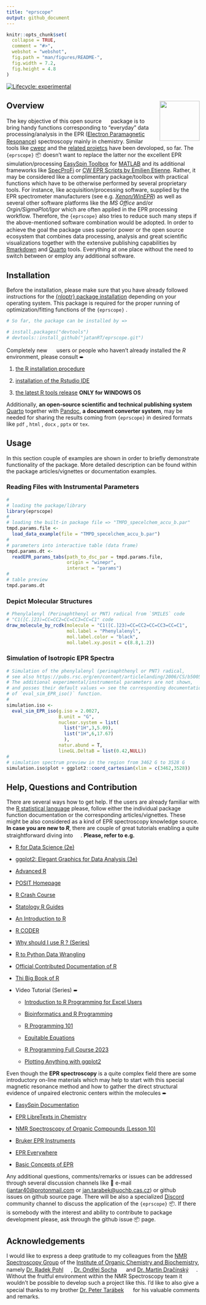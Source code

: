 ```yaml
---
title: "eprscope"
output: github_document
---
```


<!-- README.md is generated from README.Rmd. Please edit that file -->

```r
knitr::opts_chunk$set(
  collapse = TRUE,
  comment = "#>",
  webshot = "webshot",
  fig.path = "man/figures/README-",
  fig.width = 7.2,
  fig.height = 4.8
)
```

<!-- badges: start -->

[![Lifecycle: experimental](https://img.shields.io/badge/lifecycle-experimental-orange.svg)](https://lifecycle.r-lib.org/articles/stages.html#experimental)

<!-- badges: end -->

## Overview <img src="man/figures/logo_new.png" align="right" height="104"/>

The key objective of this open source ![](https://www.r-project.org/Rlogo.png){width="16" height="16"} package is to bring handy functions corresponding to "everyday" data processing/analysis in the EPR ([Electron Paramagnetic Resonance](https://chem.libretexts.org/Bookshelves/Physical_and_Theoretical_Chemistry_Textbook_Maps/Electron_Paramagnetic_Resonance_(Jenschke))) spectroscopy mainly in chemistry. Similar ![](https://s3.dualstack.us-east-2.amazonaws.com/pythondotorg-assets/media/community/logos/python-logo-only.png){width="16" height="16"} tools like [cwepr](https://www.cwepr.de/index) and the [related projetcs](https://docs.cwepr.de/v0.5/) have been devoloped, so far. The `{eprscope}` 📦 doesn't want to replace the latter nor the excellent EPR simulation/processing [EasySpin Toolbox](https://www.easyspin.org/) for [MATLAB](https://www.mathworks.com/products/matlab.html) and its additional frameworks like [SpecProFi](https://www.radicals.uni-freiburg.de/de/software) or [CW EPR Scripts by Emilien Etienne](https://bip.cnrs.fr/epr-facility/software-and-scripts/). Rather, it may be considered like a complimentary package/toolbox with practical functions which have to be otherwise performed by several proprietary tools. For instance, like acquisition/processing software, supplied by the EPR spectrometer manufacturers (see e.g. [*Xenon/WinEPR*](https://www.bruker.com/en/products-and-solutions/mr/epr-instruments/epr-software.html)) as well as several other software platforms like the *MS Office* and/or *Orgin/SigmaPlot/Igor* which are often applied in the EPR processing workflow. Therefore, the `{eprscope}` also tries to reduce such many steps if the above-mentioned software combination would be adopted. In order to achieve the goal the package uses superior power or the open source ![](https://www.r-project.org/Rlogo.png){width="16" height="16"} ecosystem that combines data processing, analysis and great scientific visualizations together with the extensive publishing capabilities by [Rmarkdown](https://rmarkdown.rstudio.com/index.html) and [Quarto](https://quarto.org/) tools. Everything at one place without the need to switch between or employ any additional software.

## Installation

Before the installation, please make sure that you have already followed instructions for the [{nloptr} package installation](https://astamm.github.io/nloptr/) depending on your operating system. This package is required for the proper running of optimization/fitting functions of the `{eprscope}` .

```r

# So far, the package can be installed by =>

# install.packages("devtools")
# devtools::install_github("jatanRT/eprscope.git")

```

Completely new <img src="https://www.r-project.org/Rlogo.png" width="16" height="16"/> users or people who haven't already installed the *R* environment, please consult ➨

1.  [the R installation procedure](https://cran.rstudio.com/)

2.  [installation of the Rstudio IDE](https://posit.co/download/rstudio-desktop/)

3.  [the latest R tools release](https://cran.r-project.org/bin/windows/Rtools/rtools43/rtools.html) **ONLY for WINDOWS OS**

Additionally, **an open-source scientific and technical publishing system** [Quarto](https://quarto.org/) together with [Pandoc](https://pandoc.org/), **a document converter system**, may be needed for sharing the results coming from `{eprscope}` in desired formats like `pdf` , `html` , `docx` , `pptx` or `tex`.

## Usage

In this section couple of examples are shown in order to briefly demonstrate functionality of the package. More detailed description can be found within the package articles/vignettes or documentation examples.

### Reading Files with Instrumental Parameters

```r
#
# loading the package/library
library(eprscope)
#
# loading the built-in package file => "TMPD_specelchem_accu_b.par"
tmpd.params.file <- 
  load_data_example(file = "TMPD_specelchem_accu_b.par")
#
# parameters into interactive table (data frame)
tmpd.params.dt <- 
  readEPR_params_tabs(path_to_dsc_par = tmpd.params.file,
                      origin = "winepr",
                      interact = "params")
#
# table preview
tmpd.params.dt

```

### Depict Molecular Structures

```r

# Phenylalenyl (Perinaphthenyl or PNT) radical from `SMILES` code
# "C1([C.]23)=CC=CC2=CC=CC3=CC=C1" code
draw_molecule_by_rcdk(molecule = "C1([C.]23)=CC=CC2=CC=CC3=CC=C1",
                      mol.label = "Phenylalenyl",
                      mol.label.color = "black",
                      mol.label.xy.posit = c(8.8,1.2))

```

### Simulation of Isotropic EPR Spectra

```r

# Simulation of the phenylalenyl (perinaphthenyl or PNT) radical,
# see also https://pubs.rsc.org/en/content/articlelanding/2006/CS/b500509b.
# The additional experimental/instrumental parameters are not shown,
# and posses their default values => see the corresponding documentation 
# of `eval_sim_EPR_iso()` function.
#
simulation.iso <- 
  eval_sim_EPR_iso(g.iso = 2.0027,
                   B.unit = "G",
                   nuclear.system = list(
                     list("1H",3,5.09),
                     list("1H",6,17.67)
                     ),
                   natur.abund = T,
                   lineGL.DeltaB = list(0.42,NULL))
#
# simulation spectrum preview in the region from 3462 G to 3528 G
simulation.iso$plot + ggplot2::coord_cartesian(xlim = c(3462,3528))

```

## Help, Questions and Contribution

There are several ways how to get help. If the users are already familiar with the [R statistical language](https://www.r-project.org/) please, follow either the individual package function documentation or the corresponding articles/vignettes. These might be also considered as a kind of EPR spectroscopy knowledge source. **In case you are new to *R***, there are couple of great tutorials enabling a quite straightforward diving into <img src="https://www.r-project.org/Rlogo.png" width="16" height="16"/>. **Please, refer to e.g.**

-   [R for Data Science (2e)](https://r4ds.hadley.nz/)

-   [ggplot2: Elegant Graphics for Data Analysis (3e)](https://ggplot2-book.org/)

-   [Advanced R](https://adv-r.hadley.nz/)

-   [POSIT Homepage](https://posit.co/)

-   [R Crash Course](https://colauttilab.github.io/RCrashCourse/)

-   [Statology R Guides](https://www.statology.org/r-guides/)

-   [An Introduction to R](https://intro2r.com/)

-   [R CODER](https://r-coder.com/)

-   [Why should I use R ? (Series)](https://www.jumpingrivers.com/blog/comparing-r-excel-data-wrangling/)

-   [R to Python Data Wrangling](https://gist.github.com/conormm/fd8b1980c28dd21cfaf6975c86c74d07)

-   [Official Contributed Documentation of R](https://cran.r-project.org/other-docs.html)

-   [Thi Big Book of R](https://www.bigbookofr.com/)

-   Video Tutorial (Series) ➨

    -   [Introduction to R Programming for Excel Users](https://www.youtube.com/watch?v=Ekp2mfxQSzw)

    -   [Bioinformatics and R Programming](https://www.youtube.com/@LiquidBrain)

    -   [R Programming 101](https://www.youtube.com/@RProgramming101)

    -   [Equitable Equations](https://www.youtube.com/@EquitableEquations)

    -   [R Programming Full Course 2023](https://www.youtube.com/watch?v=Q5g6lYUn6Q4)

    -   [Plotting Anything with ggplot2](https://www.youtube.com/watch?v=h29g21z0a68)

Even though the **EPR spectroscopy** is a quite complex field there are some introductory on-line materials which may help to start with this special magnetic resonance method and how to gather the direct structural evidence of unpaired electronic centers within the molecules ➨

-   [EasySpin Documentation](https://easyspin.org/easyspin/documentation/)

-   [EPR LibreTexts in Chemistry](https://chem.libretexts.org/Bookshelves/Physical_and_Theoretical_Chemistry_Textbook_Maps/Electron_Paramagnetic_Resonance_(Jenschke))

-   [NMR Spectroscopy of Organic Compounds (Lesson 10)](https://nmr.group.uochb.cz/en/nmr-organic-compounds)

-   [Bruker EPR Instruments](https://www.bruker.com/en/products-and-solutions/mr/epr-instruments.html)

-   [EPR Everywhere](https://researchoutreach.org/articles/electron-paramagnetic-resonance-epr-everywhere/)

-   [Basic Concepts of EPR](https://epr.ethz.ch/education/basic-concepts-of-epr.html)

Any additional questions, comments/remarks or issues can be addressed through several discussion channels like 📧 e-mail ([jantar40\@protonmail.com](mailto:jantar40@protonmail.com){.email} or [jan.tarabek\@uochb.cas.cz](mailto:jan.tarabek@uochb.cas.cz){.email}) or github ![](https://github.githubassets.com/assets/GitHub-Mark-ea2971cee799.png){width="16"} issues on github source page. There will be also a specialized [Discord](https://discord.com/) community channel to discuss the application of the `{eprscope}` 📦. If there is somebody with the interest and ability to contribute to package development please, ask through the github issue 📦 page.

## Acknowledgements

I would like to express a deep gratitude to my colleagues from the [NMR Spectroscopy Group](https://nmr.group.uochb.cz/en) of the [Institute of Organic Chemistry and Biochemistry](https://www.uochb.cz/en), namely [Dr. Radek Pohl](https://orcid.org/0000-0001-7898-946X) <img src="https://orcid.org/assets/vectors/orcid.logo.icon.svg" width="16" height="16"/>, [Dr. Ondřej Socha](https://orcid.org/0000-0002-7218-9119) ![](https://orcid.org/assets/vectors/orcid.logo.icon.svg){width="16"} and [Dr. Martin Dračínský](https://orcid.org/0000-0002-4495-0070) <img src="https://orcid.org/assets/vectors/orcid.logo.icon.svg" width="16" height="16"/>. Without the fruitful environment within the NMR Spectroscopy team it wouldn't be possible to develop such a project like this. I'd like to also give a special thanks to my brother [Dr. Peter Tarábek](https://orcid.org/0000-0002-7181-7136) ![](https://orcid.org/assets/vectors/orcid.logo.icon.svg){width="16"} for his valuable comments and remarks.
